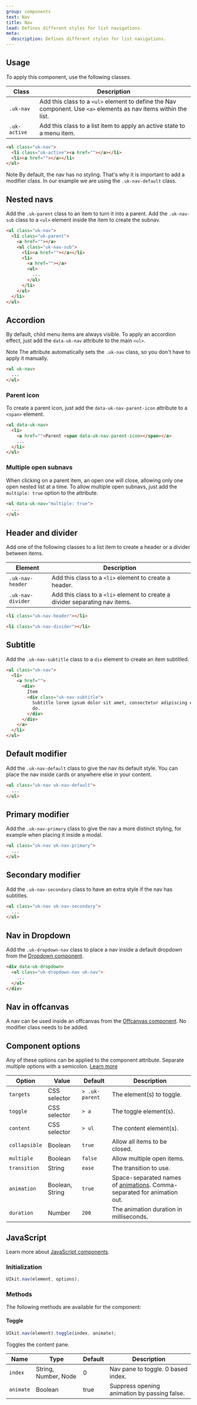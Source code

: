```yaml
---
group: components
text: Nav
title: Nav
lead: Defines different styles for list navigations.
meta:
  description: Defines different styles for list navigations.
---
```



## Usage

To apply this component, use the following classes.

| Class         | Description                                                                                                      |
| ------------- | ---------------------------------------------------------------------------------------------------------------- |
| `.uk-nav`     | Add this class to a `<ul>` element to define the Nav component. Use `<a>` elements as nav items within the list. |
| `.uk-active ` | Add this class to a list item to apply an active state to a menu item.                                           |

```html
<ul class="uk-nav">
  <li class="uk-active"><a href=""></a></li>
  <li><a href=""></a></li>
</ul>
```

<Snippet component="nav.basic" />

<span class="uk-label uk-label-primary">Note</span> By default, the nav has no
styling. That's why it is important to add a modifier class. In our example we
are using the `.uk-nav-default` class.

## Nested navs

Add the `.uk-parent` class to an item to turn it into a parent. Add the `.uk-nav-sub` class to a `<ul>` element inside the item to create the subnav.

```html
<ul class="uk-nav">
  <li class="uk-parent">
    <a href=""></a>
    <ul class="uk-nav-sub">
      <li><a href=""></a></li>
      <li>
        <a href=""></a>
        <ul>
          ...
        </ul>
      </li>
    </ul>
  </li>
</ul>
```

<Snippet component="nav.nested" />

## Accordion

By default, child menu items are always visible. To apply an accordion effect, just add the `data-uk-nav` attribute to the main `<ul>`.

<span class="uk-label uk-label-primary">Note</span> The attribute automatically
sets the `.uk-nav` class, so you don't have to apply it manually.

```html
<ul uk-nav>
  ...
</ul>
```

<Snippet component="nav.accordion" />

### Parent icon

To create a parent icon, just add the `data-uk-nav-parent-icon` attribute to a `<span>` element.

```html
<ul data-uk-nav>
  <li>
    <a href="">Parent <span data-uk-nav-parent-icon></span></a>
    ...
  </li>
</ul>
```

<Snippet component="nav.parent_icon" />

### Multiple open subnavs

When clicking on a parent item, an open one will close, allowing only one open nested list at a time. To allow multiple open subnavs, just add the `multiple: true` option to the attribute.

```html
<ul data-uk-nav="multiple: true">
  ...
</ul>
```

<Snippet component="nav.multiple_open" />

## Header and divider

Add one of the following classes to a list item to create a header or a divider between items.

| Element           | Description                                                                  |
| ----------------- | ---------------------------------------------------------------------------- |
| `.uk-nav-header`  | Add this class to a `<li>` element to create a header.                       |
| `.uk-nav-divider` | Add this class to a `<li>` element to create a divider separating nav items. |

```html
<li class="uk-nav-header"></li>

<li class="uk-nav-divider"></li>
```

<Snippet component="nav.header_divider" />

## Subtitle

Add the `.uk-nav-subtitle` class to a `div` element to create an item subtitled.

```html
<ul class="uk-nav">
  <li>
    <a href="">
      <div>
        Item
        <div class="uk-nav-subtitle">
          Subtitle lorem ipsum dolor sit amet, consectetur adipiscing elit, sed
          do.
        </div>
      </div>
    </a>
  </li>
</ul>
```

<Snippet component="nav.subtitle" />

## Default modifier

Add the `.uk-nav-default` class to give the nav its default style. You can place the nav inside cards or anywhere else in your content.

```html
<ul class="uk-nav uk-nav-default">
  ...
</ul>
```

<Snippet component="nav.default" />

## Primary modifier

Add the `.uk-nav-primary` class to give the nav a more distinct styling, for example when placing it inside a modal.

```html
<ul class="uk-nav uk-nav-primary">
  ...
</ul>
```

<Snippet component="nav.primary" />

## Secondary modifier

Add the `.uk-nav-secondary` class to have an extra style if the nav has subtitles.

```html
<ul class="uk-nav uk-nav-secondary">
  ...
</ul>
```

<Snippet component="nav.secondary" />

## Nav in Dropdown

Add the `.uk-dropdown-nav` class to place a nav inside a default dropdown from the [Dropdown component](/docs/2.0/dropdown).

```html
<div data-uk-dropdown>
  <ul class="uk-dropdown-nav uk-nav">
    ...
  </ul>
</div>
```

<Snippet component="nav.nav_in_dropdown" />

## Nav in offcanvas

A nav can be used inside an offcanvas from the [Offcanvas component](/docs/2.0/offcanvas). No modifier class needs to be added.

<Snippet component="nav.nav_in_offcanvas" />

## Component options

Any of these options can be applied to the component attribute. Separate multiple options with a semicolon. [Learn more](/docs/2.0/javascript#component-configuration)

| Option        | Value           | Default        | Description                                                                                |
| ------------- | --------------- | -------------- | ------------------------------------------------------------------------------------------ |
| `targets`     | CSS selector    | `> .uk-parent` | The element(s) to toggle.                                                                  |
| `toggle `     | CSS selector    | `> a`          | The toggle element(s).                                                                     |
| `content`     | CSS selector    | `> ul`         | The content element(s).                                                                    |
| `collapsible` | Boolean         | `true`         | Allow all items to be closed.                                                              |
| `multiple`    | Boolean         | `false`        | Allow multiple open items.                                                                 |
| `transition`  | String          | `ease`         | The transition to use.                                                                     |
| `animation`   | Boolean, String | `true`         | Space-separated names of [animations](/docs/2.0/animation). Comma-separated for animation out. |
| `duration`    | Number          | `200`          | The animation duration in milliseconds.                                                    |

## JavaScript

Learn more about [JavaScript components](javascript.md#programmatic-use).

### Initialization

```javascript
UIkit.nav(element, options);
```

### Methods

The following methods are available for the component:

#### Toggle

```javascript
UIkit.nav(element).toggle(index, animate);
```

Toggles the content pane.

| Name      | Type                 | Default | Description                                  |
| --------- | -------------------- | ------- | -------------------------------------------- |
| `index`   | String, Number, Node | 0       | Nav pane to toggle. 0 based index.           |
| `animate` | Boolean              | true    | Suppress opening animation by passing false. |
